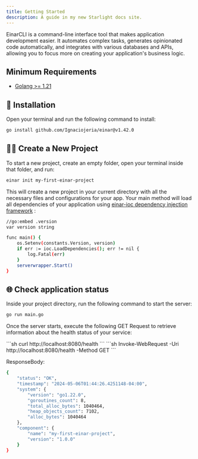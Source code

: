 ```yaml
---
title: Getting Started
description: A guide in my new Starlight docs site.
---
```



EinarCLI is a command-line interface tool that makes application development easier. It automates complex tasks, generates opinionated code automatically, and integrates with various databases and APIs, allowing you to focus more on creating your application's business logic.
## Minimum Requirements
- <a href="https://go.dev/doc/install" target="_blank">Golang >= 1.21</a>

## 🔧 Installation
Open your terminal and run the following command to install: 
```sh
go install github.com/Ignaciojeria/einar@v1.42.0
```

## 👨‍💻 Create a New Project
To start a new project, create an empty folder, open your terminal inside that folder, and run:
```sh
einar init my-first-einar-project
```

This will create a new project in your current directory with all the necessary files and configurations for your app. Your main method will load all dependencies of your application using [einar-ioc dependency injection framework](https://github.com/Ignaciojeria/einar-ioc) :
```sh
//go:embed .version
var version string

func main() {
	os.Setenv(constants.Version, version)
	if err := ioc.LoadDependencies(); err != nil {
		log.Fatal(err)
	}
	serverwrapper.Start()
}
```

## 🌐 Check application status
Inside your project directory, run the following command to start the server:
```sh
go run main.go
```

Once the server starts, execute the following GET Request to retrieve information about the health status of your service:

<Tabs>
  <TabItem label="CURL">
```sh
curl http://localhost:8080/health
```
  </TabItem>

  <TabItem label="Windows PowerShell">
```sh
Invoke-WebRequest -Uri http://localhost:8080/health -Method GET
```
  </TabItem>
</Tabs>

ResponseBody:
```sh
{
    "status": "OK",
    "timestamp": "2024-05-06T01:44:26.4251148-04:00",
    "system": {
        "version": "go1.22.0",
        "goroutines_count": 8,
        "total_alloc_bytes": 1040464,
        "heap_objects_count": 7102,
        "alloc_bytes": 1040464
    },
    "component": {
        "name": "my-first-einar-project",
        "version": "1.0.0"
    }
}
```
